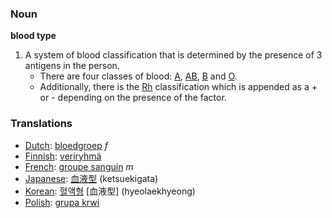 === Noun ===

'''blood type'''

#A system of blood classification that is determined by the presence of 3 antigens in the person.
#*There are four classes of blood: [[A]], [[AB]], [[B]] and [[O]].
#*Additionally, there is the [[Rh]] classification which is appended as a + or - depending on the presence of the factor.

=== Translations ===
*[[Dutch]]: [[bloedgroep]] ''f''
*[[Finnish]]: [[veriryhmä]]
*[[French]]: [[groupe sanguin]] ''m''
*[[Japanese]]: [[血液型]] (ketsuekigata)
*[[Korean]]: [[혈액형]] [血液型] (hyeolaekhyeong)
*[[Polish]]: [[grupa krwi]]